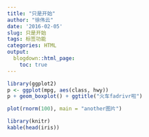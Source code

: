 ```yaml
---
title: "只是开始"
author: "徐伟云"
date: '2016-02-05'
slug: 只是开始
tags: 标签功能
categories: HTML
output:
  blogdown::html_page:
    toc: true
---
```


```r
library(ggplot2)
p <- ggplot(mpg, aes(class, hwy))
p + geom_boxplot() + ggtitle("火车fadrivr啦")
```

```r
plot(rnorm(100), main = "another图片")
```


```r
library(knitr)
kable(head(iris))
```

